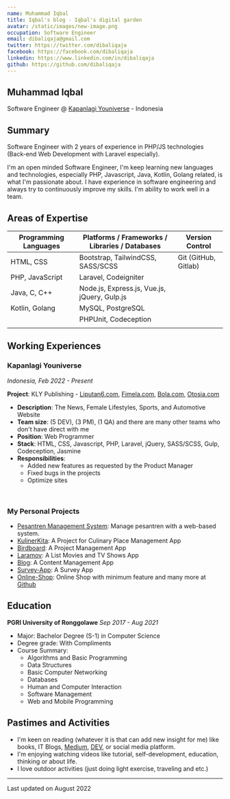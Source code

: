 ```yaml
---
name: Muhammad Iqbal
title: Iqbal's blog - Iqbal's digital garden
avatar: /static/images/new-image.png
occupation: Software Engineer
email: dibaliqaja@gmail.com
twitter: https://twitter.com/dibaliqaja
facebook: https://facebook.com/dibaliqaja
linkedin: https://www.linkedin.com/in/dibaliqaja
github: https://github.com/dibaliqaja
---
```


## Muhammad Iqbal

Software Engineer @ [Kapanlagi Youniverse](https://kly.id) - Indonesia

## Summary

Software Engineer with 2 years of experience in PHP/JS technologies 
(Back-end Web Development with Laravel especially).

I'm an open minded  Software Engineer,
I'm keep learning new languages and technologies, especially PHP, Javascript, Java, Kotlin, Golang related, is what I'm passionate about.
I have experience in software engineering and always try to continuously improve my skills.
I'm ability to work well in a team.

## Areas of Expertise

| Programming Languages           | Platforms / Frameworks / Libraries / Databases       | Version Control        |
| ------------------------------- | -----------------------------------------------------|------------------------|
| HTML, CSS                       | Bootstrap, TailwindCSS, SASS/SCSS                    | Git (GitHub, Gitlab)   |
| PHP, JavaScript                 | Laravel, Codeigniter                                 |                        |
| Java, C, C++                    | Node.js, Express.js, Vue.js, jQuery, Gulp.js         |                        |
| Kotlin, Golang                  | MySQL, PostgreSQL                                    |                        | 
|                                 | PHPUnit, Codeception                                 |                        |
|                                 |                                                      |                        |

## Working Experiences

### Kapanlagi Youniverse

_Indonesia, Feb 2022 - Present_

**Project**: KLY Publishing - [Liputan6.com](https://liputan6.com), [Fimela.com](https://fimela.com), [Bola.com](https://bola.com), [Otosia.com](https://otosia.com)

- **Description**: The News, Female Lifestyles, Sports, and Automotive Website
- **Team size**: (5 DEV), (3 PM), (1 QA) and there are many other teams who don't have direct with me
- **Position**: Web Programmer
- **Stack**: HTML, CSS, Javascript, PHP, Laravel, jQuery, SASS/SCSS, Gulp, Codeception, Jasmine
- **Responsibilities**:
  - Added new features as requested by the Product Manager
  - Fixed bugs in the projects
  - Optimize sites

<br />

### My Personal Projects

- [Pesantren Management System](https://github.com/dibaliqaja/pesantren-cms): Manage pesantren with a web-based system.
- [KulinerKita](https://github.com/dibaliqaja/kulinerkita): A Project for Culinary Place Management App
- [Birdboard](https://github.com/dibaliqaja/birdboard): A Project Management App
- [Laramov](https://github.com/dibaliqaja/laramov): A List Movies and TV Shows App
- [Blog](https://github.com/dibaliqaja/blog-test): A Content Management App
- [Survey-App](https://github.com/dibaliqaja/survey_app): A Survey App
- [Online-Shop](https://github.com/dibaliqaja/larashop-test): Online Shop with minimum feature
and many more at [Github](https://github.com/dibaliqaja)

## Education

**PGRI University of Ronggolawe**
_Sep 2017 - Aug 2021_

- Major: Bachelor Degree (S-1) in Computer Science
- Degree grade: With Compliments
- Course Summary: 
  - Algorithms and Basic Programming
  - Data Structures
  - Basic Computer Networking
  - Databases
  - Human and Computer Interaction
  - Software Management
  - Web and Mobile Programming

## Pastimes and Activities

- I'm keen on reading (whatever it is that can add new insight for me) like books, IT Blogs, [Medium](https://medium.com/@dibaliqaja), [DEV](https://dev.to/dibaliqaja), or social media platform.
- I'm enjoying watching videos like tutorial, self-development, education, thinking or about life.
- I love outdoor activities (just doing light exercise, traveling and etc.)

---

Last updated on August 2022
